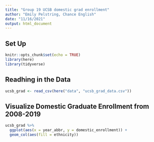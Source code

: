 ```yaml
---
title: "Group 19 UCSB domestic grad enrollment"
author: "Emily Pelstring, Chance English"
date: "11/16/2021"
output: html_document
---
```


## Set Up
```r
knitr::opts_chunk$set(echo = TRUE)
library(here)
library(tidyverse)
```

## Readhing in the Data 

```r
ucsb_grad <- read_csv(here("data", "ucsb_grad_data.csv"))
```



## Visualize Domestic Graduate Enrollment from 2008-2019

```r

ucsb_grad %>% 
  ggplot(aes(x = year_abbr, y = domestic_enrollment)) +
  geom_col(aes(fill = ethnicity))


```

